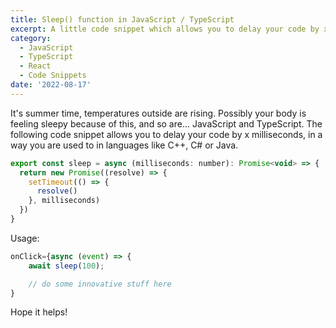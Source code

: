 ```yaml
---
title: Sleep() function in JavaScript / TypeScript
excerpt: A little code snippet which allows you to delay your code by x milliseconds, in a way you are used to in languages like C++, C# or Java.
category:
  - JavaScript
  - TypeScript
  - React
  - Code Snippets
date: '2022-08-17'
---
```


It's summer time, temperatures outside are rising. Possibly your body is feeling sleepy because of this, and so are… JavaScript and TypeScript. The following code snippet allows you to delay your code by x milliseconds, in a way you are used to in languages like C++, C# or Java.

```javascript
export const sleep = async (milliseconds: number): Promise<void> => {
  return new Promise((resolve) => {
    setTimeout(() => {
      resolve()
    }, milliseconds)
  })
}
```

Usage:

```javascript
onClick={async (event) => {
	await sleep(100);

	// do some innovative stuff here
}
```

Hope it helps!
